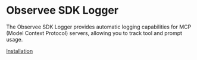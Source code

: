 # Observee SDK Logger

The Observee SDK Logger provides automatic logging capabilities for MCP (Model Context Protocol) servers, allowing you to track tool and prompt usage.

[Installation](/loggersdk/installation)
